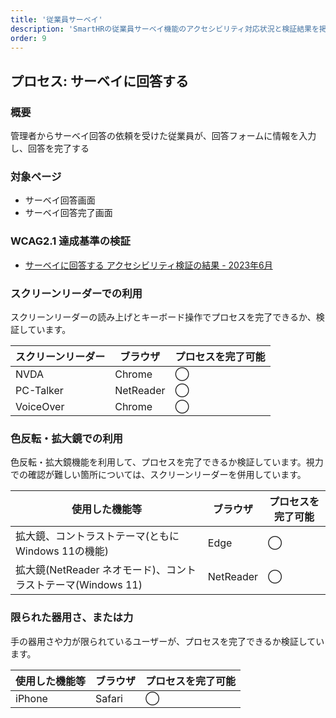 ```yaml
---
title: '従業員サーベイ'
description: 'SmartHRの従業員サーベイ機能のアクセシビリティ対応状況と検証結果を掲載しています。'
order: 9
---
```


## プロセス: サーベイに回答する
### 概要
管理者からサーベイ回答の依頼を受けた従業員が、回答フォームに情報を入力し、回答を完了する

### 対象ページ
* サーベイ回答画面
* サーベイ回答完了画面

### WCAG2.1 達成基準の検証
* [サーベイに回答する アクセシビリティ検証の結果 - 2023年6月](./202306/)

### スクリーンリーダーでの利用
スクリーンリーダーの読み上げとキーボード操作でプロセスを完了できるか、検証しています。

<Table>
  <thead>
    <tr>
      <Th>スクリーンリーダー</Th>
      <Th>ブラウザ</Th>
      <Th>プロセスを完了可能</Th>
    </tr>
  </thead>
  <tbody>
    <tr>
      <td>
        NVDA
      </td>
      <td>
        Chrome
      </td>
      <td>
        ◯
      </td>
    </tr>
    <tr>
      <td>
        PC-Talker
      </td>
      <td>
        NetReader
      </td>
      <td>
        ◯
      </td>
    </tr>
    <tr>
      <td>
        VoiceOver
      </td>
      <td>
        Chrome
      </td>
      <td>
        ◯
      </td>
    </tr>
  </tbody>
</Table>

### 色反転・拡大鏡での利用
色反転・拡大鏡機能を利用して、プロセスを完了できるか検証しています。視力での確認が難しい箇所については、スクリーンリーダーを併用しています。

<Table>
  <thead>
    <tr>
      <Th>使用した機能等</Th>
      <Th>ブラウザ</Th>
      <Th>プロセスを完了可能</Th>
    </tr>
  </thead>
  <tbody>
    <tr>
      <td>
        拡大鏡、コントラストテーマ(ともにWindows 11の機能)
      </td>
      <td>
        Edge
      </td>
      <td>
        ◯
      </td>
    </tr>
    <tr>
      <td>
        拡大鏡(NetReader ネオモード)、コントラストテーマ(Windows 11)
      </td>
      <td>
        NetReader
      </td>
      <td>
        ◯
      </td>
    </tr>
  </tbody>
</Table>

### 限られた器用さ、または力
手の器用さや力が限られているユーザーが、プロセスを完了できるか検証しています。

<Table>
  <thead>
    <tr>
      <Th>使用した機能等</Th>
      <Th>ブラウザ</Th>
      <Th>プロセスを完了可能</Th>
    </tr>
  </thead>
  <tbody>
    <tr>
      <td>
        iPhone 
      </td>
      <td>
        Safari
      </td>
      <td>
        ◯
      </td>
    </tr>
  </tbody>
</Table>